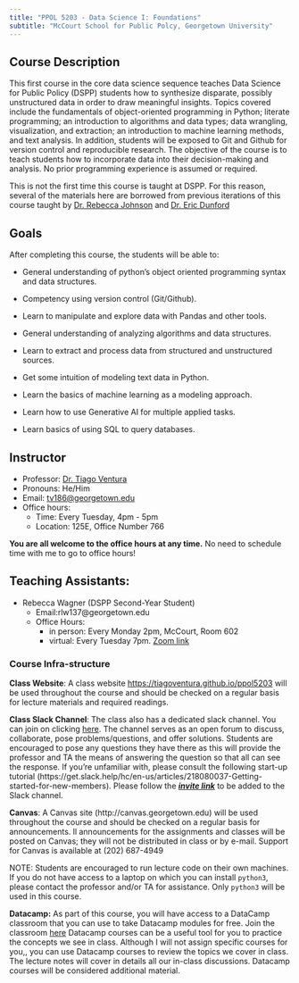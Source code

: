 ```yaml
---
title: "PPOL 5203 - Data Science I: Foundations"
subtitle: "McCourt School for Public Polcy, Georgetown University"
---
```


## Course Description

This first course in the core data science sequence teaches Data Science for Public Policy (DSPP) students how to synthesize disparate, possibly unstructured data in order to draw meaningful insights. Topics covered include the fundamentals of object-oriented programming in Python; literate programming; an introduction to algorithms and data types; data wrangling, visualization, and extraction; an introduction to machine learning methods, and text analysis. In addition, students will be exposed to Git and Github for version control and reproducible research. The objective of the course is to teach students how to incorporate data into their decision-making and analysis. No prior programming experience is assumed or required.

This is not the first time this course is taught at DSPP. For this reason, several of the materials here are borrowed from previous iterations of this course taught by [Dr. Rebecca Johnson](https://www.rebeccajohnson.io/) and [Dr. Eric Dunford](http://ericdunford.com/)

## Goals

After completing this course, the students will be able to:

-   General understanding of python's object oriented programming syntax and data structures.

-   Competency using version control (Git/Github).

-   Learn to manipulate and explore data with Pandas and other tools.

-   General understanding of analyzing algorithms and data structures.

-   Learn to extract and process data from structured and unstructured sources.

-   Get some intuition of modeling text data in Python.

-   Learn the basics of machine learning as a modeling approach.

-   Learn how to use Generative AI for multiple applied tasks.

-   Learn basics of using SQL to query databases.

## Instructor

-   Professor: [Dr. Tiago Ventura](https://www.venturatiago.com/)
-   Pronouns: He/Him
-   Email: [tv186\@georgetown.edu](mailto:tv186@georgetown.edu)
-   Office hours:
    -   Time: Every Tuesday, 4pm - 5pm
    -   Location: 125E, Office Number 766

**You are all welcome to the office hours at any time.** No need to schedule time with me to go to office hours!

## Teaching Assistants:

-   Rebecca Wagner (DSPP Second-Year Student)
    -   Email:rlw137\@georgetown.edu
    -   Office Hours:
        -   in person: Every Monday 2pm, McCourt, Room 602
        -   virtual: Every Tuesday 7pm. [Zoom link](https://georgetown.zoom.us/j/94242889689)

### Course Infra-structure

**Class Website**: A class website <https://tiagoventura.github.io/ppol5203> will be used throughout the course and should be checked on a regular basis for lecture materials and required readings.

**Class Slack Channel**: The class also has a dedicated slack channel. You can join on clicking [here](https://join.slack.com/t/ppol5203-fall2025/shared_invite/zt-3cmg2zqoz-uFHOG_a9tsxBBBm2wCz~zg). The channel serves as an open forum to discuss, collaborate, pose problems/questions, and offer solutions. Students are encouraged to pose any questions they have there as this will provide the professor and TA the means of answering the question so that all can see the response. If you're unfamiliar with, please consult the following start-up tutorial (https://get.slack.help/hc/en-us/articles/218080037-Getting-started-for-new-members). Please follow the [***invite link***](https://join.slack.com/t/ppol5203-fall2025/shared_invite/zt-3cmg2zqoz-uFHOG_a9tsxBBBm2wCz~zg) to be added to the Slack channel.

**Canvas**: A Canvas site (http://canvas.georgetown.edu) will be used throughout the course and should be checked on a regular basis for announcements. ll announcements for the assignments and classes will be posted on Canvas; they will not be distributed in class or by e-mail. Support for Canvas is available at (202) 687-4949

NOTE: Students are encouraged to run lecture code on their own machines. If you do not have access to a laptop on which you can install `python3`, please contact the professor and/or TA for assistance. Only `python3` will be used in this course.

**Datacamp:** As part of this course, you will have access to a DataCamp classroom that you can use to take Datacamp modules for free. Join the classroom [here](https://www.datacamp.com/groups/shared_links/0cd82dc4f5a0c59ebb098f26fb7f36a57274d17b315e0dcf27a023fe189a0161) Datacamp courses can be a useful tool for you to practice the concepts we see in class. Although I will not assign specific courses for you,, you can use Datacamp courses to review the topics we cover in class. The lecture notes will cover in details all our in-class discussions. Datacamp courses will be considered additional material.
